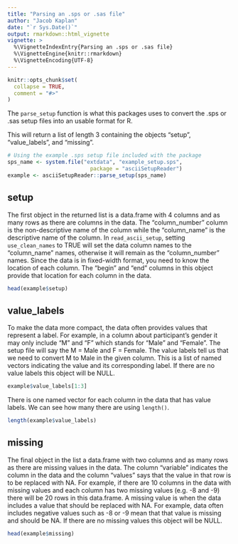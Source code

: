 ---
title: "Parsing an .sps or .sas file"
author: "Jacob Kaplan"
date: "`r Sys.Date()`"
output: rmarkdown::html_vignette
vignette: >
  %\VignetteIndexEntry{Parsing an .sps or .sas file}
  %\VignetteEngine{knitr::rmarkdown}
  %\VignetteEncoding{UTF-8}
---

```{r setup, include = FALSE}
knitr::opts_chunk$set(
  collapse = TRUE,
  comment = "#>"
)
```


The `parse_setup` function is what this packages uses to convert the .sps or .sas setup files into an usable format for R. 

This will return a list of length 3 containing the objects "setup", "value_labels", and "missing".


```{r}
# Using the example .sps setup file included with the package
sps_name <- system.file("extdata", "example_setup.sps",
                          package = "asciiSetupReader")
example <- asciiSetupReader::parse_setup(sps_name)
```

## setup

The first object in the returned list is a data.frame with 4 columns and as many rows as there are columns in the data. The "column_number" column is the non-descriptive name of the column while the "column_name" is the descriptive name of the column. In `read_ascii_setup`, setting `use_clean_names` to TRUE will set the data column names to the "column_name" names, otherwise it will remain as the "column_number" names. Since the data is in fixed-width format, you need to know the location of each column. The "begin" and "end" columns in this object provide that location for each column in the data.

```{r}
head(example$setup)
```


## value_labels

To make the data more compact, the data often provides values that represent a label. For example, in a column about participant's gender it may only include "M" and "F" which stands for "Male" and "Female". The setup file will say the M = Male and F = Female. The value labels tell us that we need to convert M to Male in the given column. This is a list of named vectors indicating the value and its corresponding label. If there are no value labels this object will be NULL.

```{r}
example$value_labels[1:3]
```
There is one named vector for each column in the data that has value labels. We can see how many there are using `length()`.

```{r}
length(example$value_labels)
```

## missing

The final object in the list a data.frame with two columns and as many rows as there are missing values in the data. The column "variable" indicates the column in the data and the column "values" says that the value in that row is to be replaced with NA. For example, if there are 10 columns in the data with missing values and each column has two missing values (e.g. -8 and -9) there will be 20 rows in this data.frame. A missing value is when the data includes a value that should be replaced with NA. For example, data often includes negative values such as -8 or -9 mean that that value is missing and should be NA. If there are no missing values this object will be NULL.


```{r}
head(example$missing)
```

